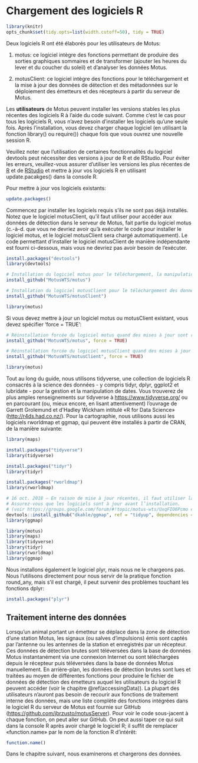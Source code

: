 # Chargement des logiciels R {#loadingPackages}
```r

library(knitr)
opts_chunk$set(tidy.opts=list(width.cutoff=50), tidy = TRUE)

```

Deux logiciels R ont été élaborés pour les utilisateurs de Motus:

1. motus: ce logiciel intègre des fonctions permettant de produire des sorties graphiques sommaires et de transformer (ajouter les heures du lever et du coucher du soleil) et d'analyser les données Motus.

2. motusClient: ce logiciel intègre des fonctions pour le téléchargement et la mise à jour des données de détection et des métadonnées sur le déploiement des émetteurs et des récepteurs à partir du serveur de Motus.

Les **utilisateurs** de Motus peuvent installer les versions stables les plus récentes des logiciels R à l’aide du code suivant. Comme c’est le cas pour tous les logiciels R, vous n'avez besoin d'installer les logiciels qu’une seule fois. Après l’installation, vous devez charger chaque logiciel (en utilisant la fonction library() ou require()) chaque fois que vous ouvrez une nouvelle session R. 

Veuillez noter que l’utilisation de certaines fonctionnalités du logiciel devtools peut nécessiter des versions à jour de R et de RStudio. Pour éviter les erreurs, veuillez-vous assurer d’utiliser les versions les plus récentes de [R](https://www.r-project.org/) et de [RStudio]() et mettre à jour vos logiciels R en utilisant update.pacakges() dans la console R.

Pour mettre à jour vos logiciels existants:

```r

update.packages()                         

```

Commencez par installer les logiciels requis s’ils ne sont pas déjà installés. Notez que le logiciel motusClient, qu’il faut utiliser pour accéder aux données de détection dans le serveur de Motus, fait partie du logiciel motus (c.-à-d. que vous ne devriez avoir qu’à exécuter le code pour installer le logiciel motus, et le logiciel motusClient sera chargé automatiquement). Le code permettant d’installer le logiciel motusClient de manière indépendante est fourni ci-dessous, mais vous ne devriez pas avoir besoin de l’exécuter.

```r

install.packages("devtools")
library(devtools)

# Installation du logiciel motus pour le téléchargement, la manipulation, la visualisation et l'analyse des données
install_github("MotusWTS/motus")

# Installation du logiciel motusClient pour le téléchargement des données
install_github("MotusWTS/motusClient")

library(motus)

```

Si vous devez mettre à jour un logiciel motus ou motusClient existant, vous devez spécifier 'force = TRUE':
```r
# Réinstallation forcée du logiciel motus quand des mises à jour sont requises
install_github("MotusWTS/motus", force = TRUE)

# Réinstallation forcée du logiciel motusClient quand des mises à jour sont requises
install_github("MotusWTS/motusClient", force = TRUE)

library(motus)

```

Tout au long du guide, nous utilisons tidyverse, une collection de logiciels R consacrés à la science des données - y compris tidyr, dplyr, ggplot2 et lubridate - pour la gestion et la manipulation de dates. Vous trouverez de plus amples renseignements sur tidyverse à <https://www.tidyverse.org/> ou en parcourant (ou, mieux encore, en lisant attentivement) l’ouvrage de Garrett Grolemund et d’Hadley Wickham intitulé «R for Data Science» (<http://r4ds.had.co.nz/>). Pour la cartographie, nous utilisons aussi les logiciels rworldmap et ggmap, qui peuvent être installés à partir de CRAN, de la manière suivante:

```r

library(maps)

install.packages("tidyverse")
library(tidyverse)

install.packages("tidyr")
library(tidyr)

install.packages("rworldmap")
library(rworldmap)

# 16 oct. 2018 – En raison de mise à jour récentes, il faut utiliser la version de développement de ggmap.
# Assurez-vous que les logiciels sont à jour avant l’installation.
# (voir https://groups.google.com/forum/#!topic/motus-wts/UxqFIO6Pcmo et https://github.com/dkahle/ggmap/issues/51)
devtools::install_github("dkahle/ggmap", ref = "tidyup", dependencies = TRUE)
library(ggmap)

```
```r
library(motus)
library(maps)
library(tidyverse)
library(tidyr)
library(rworldmap)
library(ggmap)

```
Nous installons également le logiciel plyr, mais nous ne le chargeons pas. Nous l’utilisons directement pour nous servir de la pratique fonction round_any, mais s’il est chargé, il peut survenir des problèmes touchant les fonctions dplyr:

```r

install.packages("plyr")

```

## Traitement interne des données {#internalProcessing}

Lorsqu’un animal portant un émetteur se déplace dans la zone de détection d’une station Motus, les signaux (ou salves d'impulsions) émis sont captés par l’antenne ou les antennes de la station et enregistrés par un récepteur. Ces données de détection brutes sont téléversées dans la base de données Motus instantanément via une connexion Internet ou sont téléchargées depuis le récepteur puis téléversées dans la base de données Motus manuellement. En arrière-plan, les données de détection brutes sont lues et traitées au moyen de différentes fonctions pour produire le fichier de données de détection des émetteurs auquel les utilisateurs du logiciel R peuvent accéder (voir le chapitre \@ref(accessingData)). La plupart des utilisateurs n’auront pas besoin de recourir aux fonctions de traitement interne des données, mais une liste complète des fonctions intégrées dans le logiciel R du serveur de Motus est fournie sur GitHub (<https://github.com/jbrzusto/motusServer>). Pour voir le code sous-jacent à chaque fonction, on peut aller sur GitHub. On peut aussi taper ce qui suit dans la console R après avoir chargé le logiciel R; il suffit de remplacer «function.name» par le nom de la fonction R d’intérêt:

```r

function.name() 

```

Dans le chapitre suivant, nous examinerons et chargerons des données.
